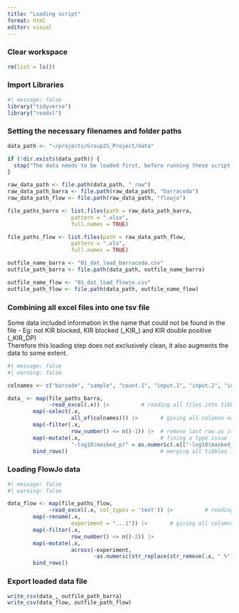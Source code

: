 ```yaml
---
title: "Loading script"
format: html
editor: visual
---
```


### Clear workspace

```r
rm(list = ls())

```

### Import Libraries

```r
#| message: false
library("tidyverse")
library("readxl")
```

### Setting the necessary filenames and folder paths

```r

data_path <- "~/projects/Group25_Project/data"

if (!dir.exists(data_path)) {
  stop("The data needs to be loaded first, before running these script. Go to https://dtudk-my.sharepoint.com/:f:/r/personal/s194360_dtu_dk/Documents/R%20for%20BioData?csf=1&web=1&e=FMK1xA and dowload the data folder, then upload it as is.")
}

raw_data_path <- file.path(data_path, "_raw")
raw_data_path_barra <- file.path(raw_data_path, "barracoda")
raw_data_path_flow <- file.path(raw_data_path, "flowjo")

file_paths_barra <- list.files(path = raw_data_path_barra,
                    pattern = ".xlsx",
                    full.names = TRUE)

file_paths_flow <- list.files(path = raw_data_path_flow,
                    pattern = ".xls",
                    full.names = TRUE)

outfile_name_barra <- "01_dat_load_barracoda.csv"
outfile_path_barra <- file.path(data_path, outfile_name_barra)

outfile_name_flow <- "01_dat_load_flowjo.csv"
outfile_path_flow <- file.path(data_path, outfile_name_flow)

```

### Combining all excel files into one tsv file

Some data included information in the name that could not be found in the file - Eg: not KIR blocked, KIR blocked (\_KIR\_) and KIR double positive (\_KIR_DP)\
Therefore this loading step does not exclusively clean, it also augments the data to some extent.

```r
#| message: false
#| warning: false

colnames <- c("barcode", "sample", "count.1", "input.1", "input.2", "input.3", "log_fold_change", "p", "-log10(p)", "masked_p (p = 1 if logFC < 0)", "-log10(masked_p)", "count.normalised (edgeR)", "input.normalised (edgeR)", "Number", "HLA", "Protein", "Peptide")

data_ <- map(file_paths_barra, 
             ~read_excel(.x)) |>          # reading all files into tibbles
        map(~select(.x,
                    all_of(colnames))) |>       # giving all columns names
        map(~filter(.x,
                    row_number() <= n()-1)) |>  # remove last row as it contained a formula
        map(~mutate(.x,                         # fixing a type issue
                    "-log10(masked_p)" = as.numeric(.x[["-log10(masked_p)"]]))) |>
        bind_rows()                             # merging all tibbles into one

```

### Loading FlowJo data

```r
#| message: false
#| warning: false

data_flow <- map(file_paths_flow, 
             ~read_excel(.x, col_types = 'text')) |>          # reading all files into tibbles
        map(~rename(.x,
                    experiment = "...1")) |>       # giving all columns names
        map(~filter(.x,
                    row_number() <= n()-2)) |>
        map(~mutate(.x, 
                    across(-experiment,
                           ~as.numeric(str_replace(str_remove(.x, " %"), ",", "."))))) |> 
        bind_rows()
```

### Export loaded data file

```r

write_csv(data_, outfile_path_barra)
write_csv(data_flow, outfile_path_flow)
```
